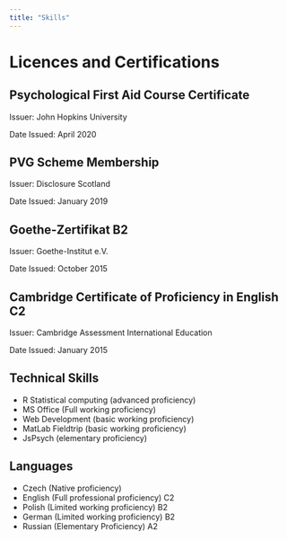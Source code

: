 ```yaml
---
title: "Skills"
---
```


# Licences and Certifications

## Psychological First Aid Course Certificate

Issuer: John Hopkins University

Date Issued: April 2020

## PVG Scheme Membership

Issuer: Disclosure Scotland

Date Issued: January 2019

## Goethe-Zertifikat B2

Issuer: Goethe-Institut e.V.

Date Issued: October 2015

## Cambridge Certificate of Proficiency in English C2

Issuer: Cambridge Assessment International Education

Date Issued: January 2015

## Technical Skills

* R Statistical computing (advanced proficiency)
* MS Office (Full working proficiency)
* Web Development (basic working proficiency)
* MatLab Fieldtrip (basic working proficiency)
* JsPsych (elementary proficiency)

## Languages

* Czech (Native proficiency)
* English (Full professional proficiency) C2
* Polish (Limited working proficiency) B2
* German (Limited working proficiency) B2
* Russian (Elementary Proficiency) A2